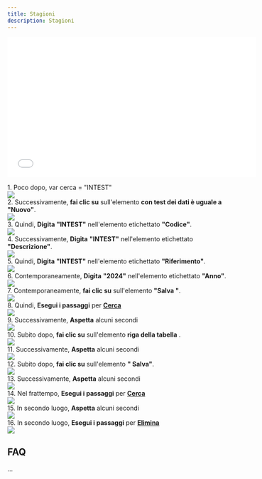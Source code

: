 ```yaml
---
title: Stagioni
description: Stagioni
---
```


<iframe
  width="560"
  height="315"
  src="/docs/assets/MTcyODY1NjM0NTIyNDAuNjgxNjAyMTA0OTQ3Njg2Ng==.webm"
  frameborder="0"
  allow="autoplay; encrypted-media"
  allowfullscreen>
</iframe>


1\. Poco dopo, var cerca = "INTEST"  
![](https://img.icons8.com/plumpy/24/select-none.png)  
2\. Successivamente, **fai clic su** sull'elemento **con test dei dati è uguale a "Nuovo"**.  
![](https://img.icons8.com/plumpy/24/select-none.png)  
3\. Quindi, **Digita** **"INTEST"** nell'elemento etichettato **"Codice"**.  
![](https://img.icons8.com/plumpy/24/select-none.png)  
4\. Successivamente, **Digita** **"INTEST"** nell'elemento etichettato **"Descrizione"**.  
![](https://img.icons8.com/plumpy/24/select-none.png)  
5\. Quindi, **Digita** **"INTEST"** nell'elemento etichettato **"Riferimento"**.  
![](https://img.icons8.com/plumpy/24/select-none.png)  
6\. Contemporaneamente, **Digita** **"2024"** nell'elemento etichettato **"Anno"**.  
![](https://img.icons8.com/plumpy/24/select-none.png)  
7\. Contemporaneamente, **fai clic su** sull'elemento **"Salva "**.  
![](https://img.icons8.com/plumpy/24/select-none.png)  
8\. Quindi, **Esegui i passaggi** per **[Cerca](../../Cerca)**  
![](https://img.icons8.com/plumpy/24/select-none.png)  
9\. Successivamente, **Aspetta** alcuni secondi  
![](https://img.icons8.com/plumpy/24/select-none.png)  
10\. Subito dopo, **fai clic su** sull'elemento **riga della tabella** .  
![](https://img.icons8.com/plumpy/24/select-none.png)  
11\. Successivamente, **Aspetta** alcuni secondi  
![](https://img.icons8.com/plumpy/24/select-none.png)  
12\. Subito dopo, **fai clic su** sull'elemento **" Salva"**.  
![](https://img.icons8.com/plumpy/24/select-none.png)  
13\. Successivamente, **Aspetta** alcuni secondi  
![](https://img.icons8.com/plumpy/24/select-none.png)  
14\. Nel frattempo, **Esegui i passaggi** per **[Cerca](../../Cerca)**  
![](https://img.icons8.com/plumpy/24/select-none.png)  
15\. In secondo luogo, **Aspetta** alcuni secondi  
![](https://img.icons8.com/plumpy/24/select-none.png)  
16\. In secondo luogo, **Esegui i passaggi** per **[Elimina](../../Elimina)**  
![](https://img.icons8.com/plumpy/24/select-none.png)

FAQ
---

...
